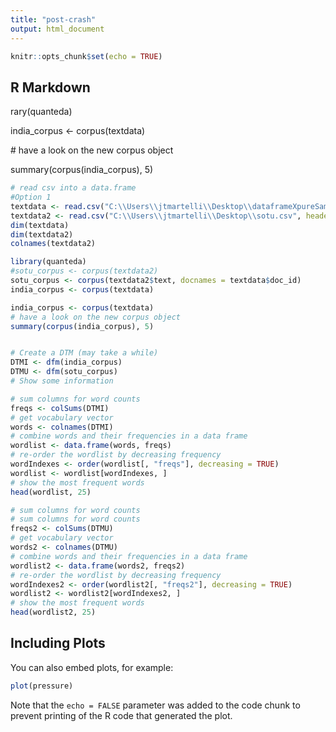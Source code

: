 ```yaml
---
title: "post-crash"
output: html_document
---
```


```r
knitr::opts_chunk$set(echo = TRUE)
```

## R Markdown 

rary(quanteda)

india_corpus \<- corpus(textdata)

\# have a look on the new corpus object

summary(corpus(india_corpus), 5)

```r
# read csv into a data.frame
#Option 1
textdata <- read.csv("C:\\Users\\jtmartelli\\Desktop\\dataframeXpureSample.csv", header = TRUE, sep = ",", encoding = "UTF-8", stringsAsFactors = FALSE)
textdata2 <- read.csv("C:\\Users\\jtmartelli\\Desktop\\sotu.csv", header = TRUE, sep = ",", encoding = "UTF-8", stringsAsFactors = FALSE)
dim(textdata)
dim(textdata2)
colnames(textdata2)

library(quanteda)
#sotu_corpus <- corpus(textdata2)
sotu_corpus <- corpus(textdata2$text, docnames = textdata$doc_id)
india_corpus <- corpus(textdata)

india_corpus <- corpus(textdata)
# have a look on the new corpus object
summary(corpus(india_corpus), 5)


# Create a DTM (may take a while)
DTMI <- dfm(india_corpus)
DTMU <- dfm(sotu_corpus)
# Show some information

# sum columns for word counts
freqs <- colSums(DTMI)
# get vocabulary vector
words <- colnames(DTMI)
# combine words and their frequencies in a data frame
wordlist <- data.frame(words, freqs)
# re-order the wordlist by decreasing frequency
wordIndexes <- order(wordlist[, "freqs"], decreasing = TRUE)
wordlist <- wordlist[wordIndexes, ]
# show the most frequent words
head(wordlist, 25)

# sum columns for word counts
# sum columns for word counts
freqs2 <- colSums(DTMU)
# get vocabulary vector
words2 <- colnames(DTMU)
# combine words and their frequencies in a data frame
wordlist2 <- data.frame(words2, freqs2)
# re-order the wordlist by decreasing frequency
wordIndexes2 <- order(wordlist2[, "freqs2"], decreasing = TRUE)
wordlist2 <- wordlist2[wordIndexes2, ]
# show the most frequent words
head(wordlist2, 25)

```

## Including Plots

You can also embed plots, for example:

```r
plot(pressure)
```

Note that the `echo = FALSE` parameter was added to the code chunk to prevent printing of the R code that generated the plot.
